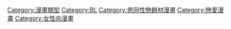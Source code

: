 {{catmore|BL (和製英語)}}
{{Catmore}}

[[Category:漫畫類型|Category:漫畫類型]]
[[Category:BL|Category:BL]]
[[Category:男同性戀題材漫畫|Category:男同性戀題材漫畫]]
[[Category:戀愛漫畫|Category:戀愛漫畫]]
[[Category:女性向漫畫|Category:女性向漫畫]]